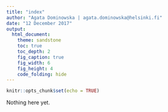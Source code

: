 ```yaml
---
title: "index"
author: "Agata Dominowska | agata.dominowska@helsinki.fi"
date: "12 December 2017"
output:
  html_document:
    theme: sandstone
    toc: true
    toc_depth: 2
    fig_caption: true
    fig_width: 6
    fig_height: 4
    code_folding: hide
---
```


```r
knitr::opts_chunk$set(echo = TRUE)
```

Nothing here yet.
